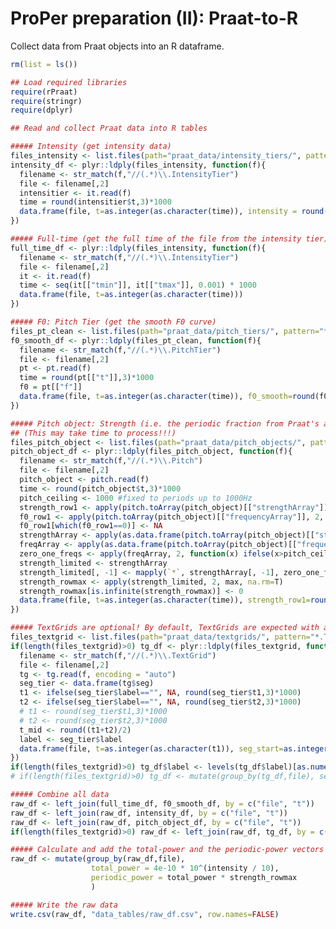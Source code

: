 # ProPer preparation (II): Praat-to-R

Collect data from Praat objects into an R dataframe.

```r
rm(list = ls())

## Load required libraries 
require(rPraat)
require(stringr)
require(dplyr)
```

```r
## Read and collect Praat data into R tables

##### Intensity (get intensity data)
files_intensity <- list.files(path="praat_data/intensity_tiers/", pattern="*.IntensityTier",full.names=T)
intensity_df <- plyr::ldply(files_intensity, function(f){  
  filename <- str_match(f,"//(.*)\\.IntensityTier")
  file <- filename[,2] 
  intensitier <- it.read(f)
  time = round(intensitier$t,3)*1000
  data.frame(file, t=as.integer(as.character(time)), intensity = round(intensitier$i,3))
})

##### Full-time (get the full time of the file from the intensity tier)
full_time_df <- plyr::ldply(files_intensity, function(f){  
  filename <- str_match(f,"//(.*)\\.IntensityTier")
  file <- filename[,2] 
  it <- it.read(f)
  time <- seq(it[["tmin"]], it[["tmax"]], 0.001) * 1000
  data.frame(file, t=as.integer(as.character(time)))
})

##### F0: Pitch Tier (get the smooth F0 curve)
files_pt_clean <- list.files(path="praat_data/pitch_tiers/", pattern="*.PitchTier",full.names=T)
f0_smooth_df <- plyr::ldply(files_pt_clean, function(f){  
  filename <- str_match(f,"//(.*)\\.PitchTier")
  file <- filename[,2] 
  pt <- pt.read(f)
  time = round(pt[["t"]],3)*1000
  f0 = pt[["f"]]
  data.frame(file, t=as.integer(as.character(time)), f0_smooth=round(f0,2)) 
})

##### Pitch object: Strength (i.e. the periodic fraction from Praat's autocorrelation) and frequency of selected pitch candidates; rowmax = highest strength value within the frequency range (up to 'pitch_ceiling'); row1 = Praat's path finder choice for F0 candidates
## (This may take time to process!!!)
files_pitch_object <- list.files(path="praat_data/pitch_objects/", pattern="*.Pitch",full.names=T)
pitch_object_df <- plyr::ldply(files_pitch_object, function(f){  
  filename <- str_match(f,"//(.*)\\.Pitch")
  file <- filename[,2] 
  pitch_object <- pitch.read(f)
  time <- round(pitch_object$t,3)*1000
  pitch_ceiling <- 1000 #fixed to periods up to 1000Hz
  strength_row1 <- apply(pitch.toArray(pitch_object)[["strengthArray"]], 2, function(x) x[1])
  f0_row1 <- apply(pitch.toArray(pitch_object)[["frequencyArray"]], 2, function(x) x[1])
  f0_row1[which(f0_row1==0)] <- NA
  strengthArray <- apply(as.data.frame(pitch.toArray(pitch_object)[["strengthArray"]]), 2, function(x) ifelse(x==0,NA,x))
  freqArray <- apply(as.data.frame(pitch.toArray(pitch_object)[["frequencyArray"]]), 2, function(x) ifelse(x==0,NA,x))
  zero_one_freqs <- apply(freqArray, 2, function(x) ifelse(x>pitch_ceiling, 0, 1))
  strength_limited <- strengthArray
  strength_limited[, -1] <- mapply(`*`, strengthArray[, -1], zero_one_freqs[, -1])
  strength_rowmax <- apply(strength_limited, 2, max, na.rm=T)
  strength_rowmax[is.infinite(strength_rowmax)] <- 0
  data.frame(file, t=as.integer(as.character(time)), strength_row1=round(strength_row1,5), f0_row1=round(f0_row1,1), strength_rowmax=round(strength_rowmax,5))
})

##### TextGrids are optional! By default, TextGrids are expected with a single interval tier, 'seg', demarcating segments/syllables/words...
files_textgrid <- list.files(path="praat_data/textgrids/", pattern="*.TextGrid",full.names=T)
if(length(files_textgrid)>0) tg_df <- plyr::ldply(files_textgrid, function(f){
  filename <- str_match(f,"//(.*)\\.TextGrid")
  file <- filename[,2]
  tg <- tg.read(f, encoding = "auto")
  seg_tier <- data.frame(tg$seg)
  t1 <- ifelse(seg_tier$label=="", NA, round(seg_tier$t1,3)*1000)
  t2 <- ifelse(seg_tier$label=="", NA, round(seg_tier$t2,3)*1000)
  # t1 <- round(seg_tier$t1,3)*1000
  # t2 <- round(seg_tier$t2,3)*1000
  t_mid <- round((t1+t2)/2)
  label <- seg_tier$label
  data.frame(file, t=as.integer(as.character(t1)), seg_start=as.integer(as.character(t1)), seg_mid=as.integer(as.character(t_mid)), seg_end=as.integer(as.character(t2)), label)
})
if(length(files_textgrid)>0) tg_df$label <- levels(tg_df$label)[as.numeric(tg_df$label)]
# if(length(files_textgrid)>0) tg_df <- mutate(group_by(tg_df,file), seg_bounds = ifelse(seg_start>0, seg_start, NA))

##### Combine all data
raw_df <- left_join(full_time_df, f0_smooth_df, by = c("file", "t"))
raw_df <- left_join(raw_df, intensity_df, by = c("file", "t"))
raw_df <- left_join(raw_df, pitch_object_df, by = c("file", "t"))
if(length(files_textgrid)>0) raw_df <- left_join(raw_df, tg_df, by = c("file", "t"))

##### Calculate and add the total-power and the periodic-power vectors
raw_df <- mutate(group_by(raw_df,file),
                  total_power = 4e-10 * 10^(intensity / 10),
                  periodic_power = total_power * strength_rowmax
                  )

##### Write the raw data
write.csv(raw_df, "data_tables/raw_df.csv", row.names=FALSE)
```